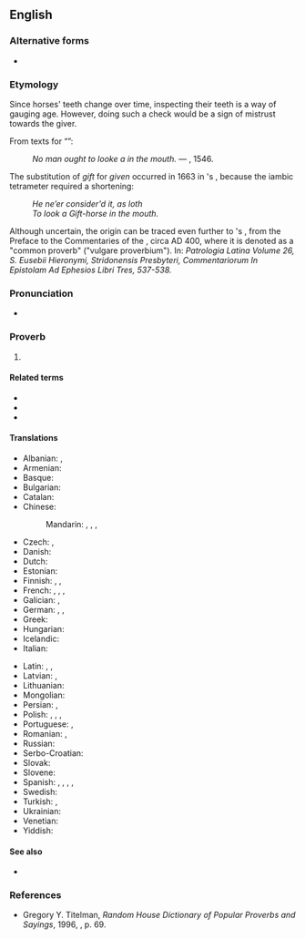 ==English==
{{was wotd|2009|December|17}}

===Alternative forms===
* {{l|en|never look a gift horse in the mouth}}

===Etymology===
Since horses' teeth change over time, inspecting their teeth is a way of gauging age. However, doing such a check would be a sign of mistrust towards the giver.

From {{der|en|enm|-}} texts for “{{l|en|[[given]] [[horse]]}}”:
: ''No man ought to looke a {{l|enm|[[geuen]] [[horse]]}} in the mouth.'' — {{w|John Heywood}}, 1546.
The substitution of ''gift'' for ''given'' occurred in 1663 in {{w|Samuel Butler (poet)|Butler}}'s ''{{w|Hudibras}}'', because the iambic tetrameter required a shortening:
: ''He ne’er consider'd it, as loth''
: ''To look a Gift-horse in the mouth.''
Although uncertain, the origin can be traced even further to {{w|St. Jerome}}'s {{etyl|la|-}} {{m|la|Equi dentes inspicere donati.}}, from the Preface to the Commentaries of the {{w|Letter to the Ephesians}}, circa AD 400, where it is denoted as a "common proverb" ("vulgare proverbium"). In: ''Patrologia Latina Volume 26, S. Eusebii Hieronymi, Stridonensis Presbyteri, Commentariorum In Epistolam Ad Ephesios Libri Tres, 537-538.''

===Pronunciation===
* {{audio|en|en-au-don't look a gift horse in the mouth.ogg|Audio (AU)}}

===Proverb===
{{head|en|proverb}}

# {{l|en|Do not [[unappreciatively]] [[question]] a [[gift]] or [[handout]] too [[closely]].}}

====Related terms====
* {{l|en|beggars can't be choosers}}
* {{l|en|long in the tooth}}
* {{l|en|straight from the horse's mouth}}

====Translations====
{{trans-top|a phrase referring to unappreciatively questioning of a gift or handout too closely}}
* Albanian: {{t|sq|kalit të falur nuk i shikohen dhëmbët}}, {{t|sq|kalit të falur nuk i këqyren dhëmbët}}
* Armenian: {{t|hy|նւիրւած ձիու ատամները չեն հաշւի|sc=Armn}}
* Basque: {{t|eu|dohainik edan behar duenak, hitz gutti}}
* Bulgarian: {{t|bg|на харизан кон зъбите не се гледат|sc=Cyrl}}
* Catalan: {{t|ca|a cavall regalat, no li miris el dentat}}
* Chinese:
*: Mandarin: {{t|cmn|[[不要]][[對]][[禮物]][[吹毛求疵]]|sc=Hani}}, {{t|cmn|[[不要]][[对]][[礼物]][[吹毛求疵]]|tr=bùyào duì lǐwù chuīmáoqiúcī|sc=Hani}}, {{t|cmn|[[不要]][[對]][[禮物]][[挑三揀四]]|sc=Hani}}, {{t|cmn|[[不要]][[对]][[礼物]][[挑三拣四]]|tr=bùyào duì lǐwù tiāosānjiǎnsì|sc=Hani}}
* Czech: {{t|cs|darovanému koni na zuby nekoukej}}, {{t+|cs|darovanému koni na zuby nehleď}}
* Danish: {{t|da|sku ikke en given hest i munden}}
* Dutch: {{t+|nl|een gegeven paard niet in de bek kijken}}
* Estonian: {{t|et|kingitud hobuse suhu ei vaadata}}
* Finnish: {{t|fi|lahjahevosen suuhun ei saa katsoa}}, {{t|fi|älä katso lahjahevosen suuhun}}, {{t|fi|ei ole lahjahevosen suuhun katsomista}}
* French: {{t|fr|à cheval donné, on ne regarde pas la bouche}}, {{t+|fr|à cheval donné on ne regarde pas les dents}}, {{t+|fr|à cheval donné on ne regarde pas la bride}}, {{t+|fr|à cheval donné on ne regarde pas la denture}}
* Galician: {{t|gl|o cabalo regalado, cólleo con ollos pechados}}, {{t|gl|a cabalo regalado no se lle mira o dente}}
* German: {{t+|de|einem geschenkten Gaul schaut man nicht ins Maul}}, {{t|de|einem geschenkten Gaul sieht man nicht ins Maul}}, {{t|de|einem geschenkten Gaul guckt man nicht ins Maul}}
* Greek: {{t|el|του χαρίζανε γάιδαρο και τον κοίταζε στα δόντια|sc=Grek}}
* Hungarian: {{t+|hu|ajándék lónak ne nézd a fogát}}
* Icelandic: {{t|is|ekki vera vanþakklátur}}
* Italian: {{t|it|a caval donato non si guarda in bocca}}
{{trans-mid}}
* Latin: {{t|la|equī dōnātī dentēs nōn īnspiciuntur}}, {{t|la|equī dōnātī dentēs nōn sunt īnspiciendī}}, {{t|la|nōlī equī dentēs īnspicere dōnātī}}
* Latvian: {{t|lv|dāvātam zirgam zobos neskatās}}, {{t|lv|dāvinātam zirgam zobos neskatās}}
* Lithuanian: {{t|lt|dovanotam arkliui į dantis nežiūri}}
* Mongolian: {{t|mn|бэлгийн морины шүд татдаггүй}}
* Persian: {{t-check|fa|دندونای اسب پیشکش رو نمی شمورند}}, {{t|fa|دندون اسب پیشکشی رو نمی‌شمرند|sc=fa-Arab}}
* Polish: {{t|pl|darowanemu koniowi nie zagląda się w zęby}}, {{t+|pl|darowanemu koniowi w zęby się nie zagląda}}, {{t|pl|darowanemu koniowi nie zaglądaj w zęby}}, {{t|pl|darowanemu koniowi w zęby się nie patrzy}}
* Portuguese: {{t|pt|a cavalo dado não se olha os dentes}}, {{t+|pt|a cavalo dado não se olham os dentes}}
* Romanian: {{t|ro|calul de dar nu se caută la dinți}}, {{t|ro|calul de dar nu se caută în gură}}
* Russian: {{t+|ru|дарёному коню́ в зу́бы не смо́трят}}
* Serbo-Croatian: {{t|sh|poklonjenom konju se ne gleda u zube}}
* Slovak: {{t|sk|darovanému koňovi sa na zuby nepozeraj}}
* Slovene: {{t|sl|podarjenemu konju se ne gleda v zobe}}
* Spanish: {{t|es|a caballo regalado no se le miran los dientes}}, {{t|es|a caballo regalado no le mires el diente}}, {{t+|es|a caballo regalado, no le mires el dentado}}, {{t+|es|a caballo regalado, no le mires el diente}}, {{t|es|a caballo regalado, no se le ve el colmillo}}
* Swedish: {{t|sv|skåda inte en given häst i munnen}}
* Turkish: {{t|tr|üzümünü ye bağını sorma}}, {{t|tr|hediye atın dişine bakılmaz}}
* Ukrainian: {{t|uk|дарованому коневі в зуби не дивляться|sc=Cyrl}}
* Venetian: {{t|vec|a caval donà no se ghe varda in boca}}
* Yiddish: {{t|yi|אַ געשענקט פֿערד קוקט מען נישט אין די ציינער}}
{{trans-bottom}}

====See also====
* {{l|en|Trojan horse}}

===References===
* Gregory Y. Titelman, ''Random House Dictionary of Popular Proverbs and Sayings'', 1996, {{ISBN|0-679-44554-4}}, p. 69.